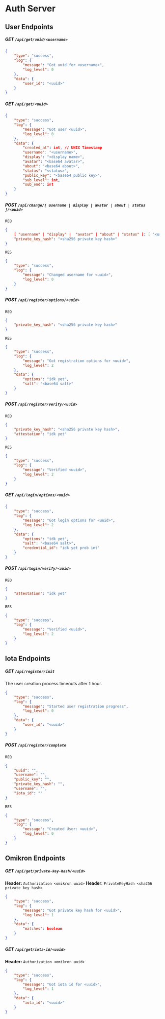 # Auth Server

## User Endpoints
##### GET `/api/get/uuid/<username>`
```json
{
	"type": "success",
	"log": {
		"message": "Got uuid for <username>",
		"log_level": 0
	},
	"data": {
		"user_id": "<uuid>"
	}
}
```

##### GET `/api/get/<uuid>`
```json
{
	"type": "success",
	"log": {
		"message": "Got user <uuid>",
		"log_level": 0
	},
	"data": {
		"created_at": int, // UNIX Timestamp
		"username": "<username>",
		"display": "<display name>",
		"avatar": "<base64 avatar>",
		"about": "<base64 about>",
		"status": "<status>",
		"public_key": "<base64 public key>",
		"sub_level": int,
		"sub_end": int
	}
}
```

##### POST `/api/change/[ username | display | avatar | about | status ]/<uuid>`
`REQ`
```json
{
	[ "username" | "display" |  "avatar" | "about" | "status" ]: [ "<username>" | "<display>" |  "<avatar>" | "<about>" | "<status>" ],
	"private_key_hash": "<sha256 private key hash>"
}
```
`RES`
```json
{
	"type": "success",
	"log": {
		"message": "Changed username for <uuid>",
		"log_level": 0
	}
}
```

##### POST `/api/register/options/<uuid>`
`REQ`
```json
{
	"private_key_hash": "<sha256 private key hash>"
}
```
`RES`
```json
{
	"type": "success",
	"log": {
		"message": "Got registration options for <uuid>",
		"log_level": 2
	},
	"data": {
		"options": "idk yet",
		"salt": "<base64 salt>"
	}
}
```

##### POST `/api/register/verify/<uuid>`
`REQ`
```json
{
	"private_key_hash": "<sha256 private key hash>",
	"attestation": "idk yet"
}
```
`RES`
```json
{
	"type": "success",
	"log": {
		"message": "Verified <uuid>",
		"log_level": 2
	}
}
```

##### GET `/api/login/options/<uuid>`
```json
{
	"type": "success",
	"log": {
		"message": "Got login options for <uuid>",
		"log_level": 2
	},
	"data": {
		"options": "idk yet",
		"salt": "<base64 salt>",
		"credential_id": "idk yet prob int"
	}
}
```

##### POST `/api/login/verify/<uuid>`
`REQ`
```json
{
	"attestation": "idk yet"
}
```
`RES`
```json
{
	"type": "success",
	"log": {
		"message": "Verified <uuid>",
		"log_level": 2
	}
}
```

## Iota Endpoints
##### GET `/api/register/init`
The user creation process timeouts after 1 hour.
```json
{
	"type": "success",
	"log": {
		"message": "Started user registration progress",
		"log_level": 0
	},
	"data": {
		"user_id": "<uuid>"
	}
}
```

##### POST `/api/register/complete`
`REQ`
```json
{
	"uuid": "",
	"username": "",
	"public_key": "",
	"private_key_hash": "",
	"username": "",
	"iota_id": ""
}
```
`RES`
```json
{
	"type": "success",
	"log": {
		"message": "Created User: <uuid>",
		"log_level": 0
	}
}
```

## Omikron Endpoints
##### GET `/api/get/private-key-hash/<uuid>`
**Header:** `Authorization <omikron uuid>`
**Header:** `PrivateKeyHash <sha256 private key hash>`
```json
{
	"type": "success",
	"log": {
		"message": "Got private key hash for <uuid>",
		"log_level": 1
	},
	"data": {
		"matches": boolean
	}
}
```

##### GET `/api/get/iota-id/<uuid>`
**Header:** `Authorization <omikron uuid>`
```json
{
	"type": "success",
	"log": {
		"message": "Got iota id for <uuid>",
		"log_level": 1
	},
	"data": {
		"iota_id": "<uuid>"
	}
}
```